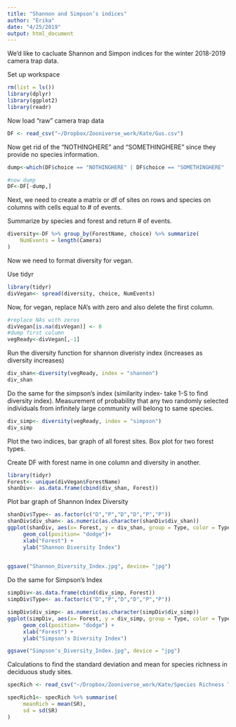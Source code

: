 ```yaml
---
title: "Shannon and Simpson’s indices"
author: "Erika"
date: "4/25/2019"
output: html_document
---
```

We'd like to cacluate Shannon and Simpon indices for the winter 2018-2019 camera trap data.

Set up workspace
```r
rm(list = ls())
library(dplyr)
library(ggplot2)
library(readr)
```

Now load "raw" camera trap data
```r
DF <- read_csv("~/Dropbox/Zooniverse_work/Kate/Gus.csv")
```
Now get rid of the "NOTHINGHERE" and "SOMETHINGHERE" since they provide no species information.

```r
dump<-which(DF$choice == "NOTHINGHERE" | DF$choice == "SOMETHINGHERE" | DF$choice == "HUMAN")

#now dump
DF<-DF[-dump,]
```
Next, we need to create a matrix or df of sites on rows and species on columns with cells equal to # of events.

Summarize by species and forest and return # of events.

```r
diversity<-DF %>% group_by(ForestName, choice) %>% summarize(
	NumEvents = length(Camera)
)
```
Now we need to format diversity for vegan.

Use tidyr
```r
library(tidyr)
divVegan<- spread(diversity, choice, NumEvents)
```

Now, for vegan, replace NA's with zero and also delete the first column.

```r
#replace NAs with zeros
divVegan[is.na(divVegan)] <- 0
#dump first column
vegReady<-divVegan[,-1]
```

Run the diversity function for shannon diveristy index (increases as diversity increases)
```r
div_shan<-diversity(vegReady, index = "shannon")
div_shan
```

Do the same for the simpson's index (similarity index- take 1-S to find diversity index). Measurement of probability that any two randomly selected individuals from infinitely large community will belong to same species.
```r
div_simp<- diversity(vegReady, index = "simpson")
div_simp
```

Plot the two indices, bar graph of all forest sites. Box plot for two forest types. 

Create DF with forest name in one column and diversity in another. 
```r
library(tidyr)
Forest<- unique(divVegan$ForestName)
shanDiv<- as.data.frame(cbind(div_shan, Forest))

```

Plot bar graph of Shannon Index Diversity
```r
shanDiv$Type<- as.factor(c("D","P","D","D","P","P"))
shanDiv$div_shan<- as.numeric(as.character(shanDiv$div_shan))
ggplot(shanDiv, aes(x= Forest, y = div_shan, group = Type, color = Type)) + 
     geom_col(position= "dodge")+ 
     xlab("Forest") +
     ylab("Shannon Diversity Index")
     

ggsave("Shannon_Diversity_Index.jpg", device= "jpg")
```

Do the same for Simpson's Index
```r
simpDiv<-as.data.frame(cbind(div_simp, Forest))
simpDiv$Type<- as.factor(c("D","P","D","D","P","P"))

simpDiv$div_simp<- as.numeric(as.character(simpDiv$div_simp))
ggplot(simpDiv, aes(x= Forest, y = div_simp, group = Type, color = Type)) + 
     geom_col(position= "dodge") +
     xlab("Forest") +
     ylab("Simpson's Diversity Index")

ggsave("Simpson's_Diversity_Index.jpg", device = "jpg")
```

Calculations to find the standard deviation and mean for species richness in deciduous study sites. 
```r
specRich <- read_csv("~/Dropbox/Zooniverse_work/Kate/Species Richness Test.csv")

specRich1<- specRich %>% summarise(
     meanRich = mean(SR),
     sd = sd(SR)
)
```


